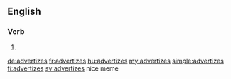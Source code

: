 ==English==

===Verb===
{{head|en|verb form}}

# {{en-third-person singular of|advertize}}

[[de:advertizes]]
[[fr:advertizes]]
[[hu:advertizes]]
[[my:advertizes]]
[[simple:advertizes]]
[[fi:advertizes]]
[[sv:advertizes]]
nice meme